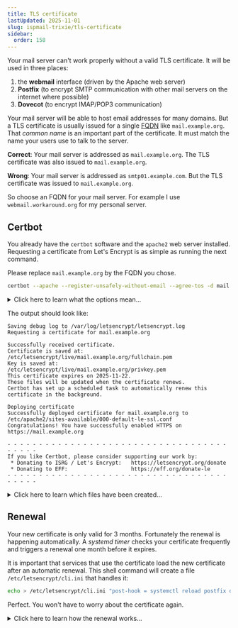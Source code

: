 ```yaml
---
title: TLS certificate
lastUpdated: 2025-11-01
slug: ispmail-trixie/tls-certificate
sidebar:
  order: 158
---
```



<StepListReceive currentStep={2} />

Your mail server can't work properly without a valid TLS certificate. It will be used in three places:

1. the **webmail** interface (driven by the Apache web server)
2. **Postfix** (to encrypt SMTP communication with other mail servers on the internet where possible)
3. **Dovecot** (to encrypt IMAP/POP3 communication)

Your mail server will be able to host email addresses for many domains. But a TLS certificate is usually issued for a
single [FQDN](https://en.wikipedia.org/wiki/Fully_qualified_domain_name) like `mail.example.org`. That _common name_ is
an important part of the certificate. It must match the name your users use to talk to the server.

**Correct**: Your mail server is addressed as `mail.example.org`. The TLS certificate was also issued to
`mail.example.org`.

**Wrong**: Your mail server is addressed as `smtp01.example.com`. But the TLS certificate was issued to
`mail.example.org`.

So choose an FQDN for your mail server. For example I use `webmail.workaround.org` for my personal server.

## Certbot

You already have the `certbot` software and the `apache2` web server installed. Requesting a certificate from Let's
Encrypt is as simple as running the next command.

<Aside type="danger" title="Important">

Please replace `mail.example.org` by the FQDN you chose.

</Aside>

```sh title="Run this on your server"
certbot --apache --register-unsafely-without-email --agree-tos -d mail.example.org
```

<details class="collapsible">
  <summary>Click here to learn what the options mean…</summary>

- **--apache**: Use the [HTTP challenge](https://letsencrypt.org/docs/challenge-types/) to verify that you are actually
  in control of the FQDN. The certbot plugin will add some configuration to intercept HTTP requests to
  `/.well-known/acme-challenge/…` on your web server. This is a fully automatic process that does not even have to stop
  your web server.
- **--register-unsafely-without-email**: Do not ask for an email address to send to Let's Encrypt. Before June 2025
  Let's Encrypt used that address to inform you if your certificate is about to expire and the automatic renewal failed.
  Nowadays they do not need an email any more. But for historical reasons they still ask for it by default.
- **--agree-tos**: Confirm that you have read Let's Encrypt's terms and conditions. Let's be honest – nobody reads that.
- **-d**: The domain that the certificate will be issued to. This has to be the exact FQDN of your server.

</details>

The output should look like:

```
Saving debug log to /var/log/letsencrypt/letsencrypt.log
Requesting a certificate for mail.example.org

Successfully received certificate.
Certificate is saved at: /etc/letsencrypt/live/mail.example.org/fullchain.pem
Key is saved at:         /etc/letsencrypt/live/mail.example.org/privkey.pem
This certificate expires on 2025-11-22.
These files will be updated when the certificate renews.
Certbot has set up a scheduled task to automatically renew this certificate in the background.

Deploying certificate
Successfully deployed certificate for mail.example.org to /etc/apache2/sites-available/000-default-le-ssl.conf
Congratulations! You have successfully enabled HTTPS on https://mail.example.org

- - - - - - - - - - - - - - - - - - - - - - - - - - - - - - - - - - - - - - - -
If you like Certbot, please consider supporting our work by:
 * Donating to ISRG / Let's Encrypt:   https://letsencrypt.org/donate
 * Donating to EFF:                    https://eff.org/donate-le
- - - - - - - - - - - - - - - - - - - - - - - - - - - - - - - - - - - - - - - -
```

<details class="collapsible">
  <summary>Click here to learn which files have been created…</summary>

In /etc/letsencrypt/live/**mail.example.org** you will find a couple of files now:

- **cert.pem**: the certificate file
- **chain.pem**: the _chaining_ or _intermediate_ certificate. This certificate provides information how the LetsEncrypt
  certificates are linked to other known certificate authorities. It is generally a good idea to always send this
  certificate along with your own for clients who may not know LetsEncrypt properly yet.
- **fullchain.pem**: this file contains a concatenation of the _cert.pem_ and the _chain.pem_. This is the preferred
  file to use when a piece of software asks where to find the _certificate_.
- **privkey.pem**: the private key file. Keep it secret.

Well, actually those are not files but _symbolic links_ pointing to the "archive" directory. But don't worry about that.

</details>

## Renewal

Your new certificate is only valid for 3 months. Fortunately the renewal is happening automatically. A _systemd timer_
checks your certificate frequently and triggers a renewal one month before it expires.

It is important that services that use the certificate load the new certificate after an automatic renewal. This shell
command will create a file `/etc/letsencrypt/cli.ini` that handles it:

```sh title="Run this on your server"
echo > /etc/letsencrypt/cli.ini "post-hook = systemctl reload postfix dovecot apache2"
```

Perfect. You won't have to worry about the certificate again.

<details class="collapsible">
  <summary>Click here to learn how the renewal works…</summary>

These commands will show you the definition and status of the timer and the renewal service:

```sh title="Run this on your server"
systemctl status certbot.timer
systemctl cat certbot.timer
systemctl status certbot.service
systemctl cat certbot.service
```

_Systemd timers_ are similar to cron jobs. They require more work to set up but have some nice features and make you
look cooler.

</details>
